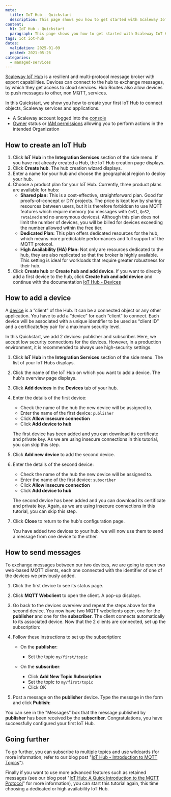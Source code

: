 ```yaml
---
meta:
  title: IoT Hub - Quickstart
  description: This page shows you how to get started with Scaleway IoT Hub.
content:
  h1: IoT Hub - Quickstart
  paragraph: This page shows you how to get started with Scaleway IoT Hub.
tags: iot iot-hub
dates:
  validation: 2025-01-09
  posted: 2021-05-26
categories:
  - managed-services
---
```


[Scaleway IoT Hub](/iot-hub/quickstart/) is a resilient and multi-protocol message broker with export capabilities. Devices can connect to the hub to exchange messages, by which they get access to cloud services. Hub Routes also allow devices to push messages to other, non MQTT, services.

In this Quickstart, we show you how to create your first IoT Hub to connect objects, Scaleway services and applications.

<Macro id="requirements" />

- A Scaleway account logged into the [console](https://console.scaleway.com)
- [Owner](/iam/concepts/#owner) status or [IAM permissions](/iam/concepts/#permission) allowing you to perform actions in the intended Organization

## How to create an IoT Hub

1. Click **IoT Hub** in the **Integration Services** section of the side menu. If you have not already created a Hub, the IoT Hub creation page displays.
2. Click **Create hub**. The hub creation wizard displays.
3. Enter a name for your hub and choose the geographical region to deploy your hub.
4. Choose a product plan for your IoT Hub. Currently, three product plans are available for hubs:
    - **Shared plan:** This is a cost-effective, straightforward plan. Good for proofs-of-concept or DIY projects. The price is kept low by sharing resources between users, but it is therefore forbidden to use MQTT features which require memory (no messages with `QoS1`, `QoS2`, `retained` and no anonymous devices). Although this plan does not limit the number of devices, you will be billed for devices exceeding the number allowed within the free tier.
    - **Dedicated Plan:** This plan offers dedicated resources for the hub, which means more predictable performances and full support of the MQTT protocol.
    - **High Availability (HA) Plan:** Not only are resources dedicated to the hub, they are also replicated so that the broker is highly available. This setting is ideal for workloads that require greater robustness for their hub.
5. Click **Create hub** or **Create hub and add device**.
    <Message type="note">
      If you want to directly add a first device to the hub, click **Create hub and add device** and continue with the documentation [IoT Hub - Devices](/iot-hub/how-to/add-device/)
    </Message>

## How to add a device

A [device](/iot-hub/concepts/#device) is a “client” of the Hub. It can be a connected object or any other application. You have to add a “device” for each “client” to connect. Each device will be associated with a unique identifier to be used as “client ID” and a certificate/key pair for a maximum security level.

In this Quickstart, we add 2 devices: publisher and subscriber. Here, we accept low security connections for the devices. However, in a production environment, it is recommended to always use high-security settings.

1. Click **IoT Hub** in the **Integration Services** section of the side menu. The list of your IoT Hubs displays.
2. Click the name of the IoT Hub on which you want to add a device. The hub's overview page displays.
3. Click **Add devices** in the **Devices** tab of your hub.

4. Enter the details of the first device:
    - Check the name of the hub the new device will be assigned to.
    - Enter the name of the first device: `publisher`
    - Click **Allow insecure connection**
    - Click **Add device to hub**

    The first device has been added and you can download its certificate and private key. As we are using insecure connections in this tutorial, you can skip this step.
5. Click **Add new device** to add the second device.
6. Enter the details of the second device:
    - Check the name of the hub the new device will be assigned to.
    - Enter the name of the first device: `subscriber`
    - Click **Allow insecure connection**
    - Click **Add device to hub**

    The second device has been added and you can download its certificate and private key. Again, as we are using insecure connections in this tutorial, you can skip this step.
7. Click **Close** to return to the hub's configuration page.

    You have added two devices to your hub, we will now use them to send a message from one device to the other.

## How to send messages

To exchange messages between our two devices, we are going to open two web-based MQTT clients, each one connected with the identifier of one of the devices we previously added.

1. Click the first device to see its status page.
2. Click **MQTT Webclient** to open the client. A pop-up displays.
3. Go back to the devices overview and repeat the steps above for the second device.
    You now have two MQTT webclients open, one for the **publisher** and one for the **subscriber**. The client connects automatically to its associated device. Now that the 2 clients are connected, set up the subscription:
4. Follow these instructions to set up the subscription:
    * On the **publisher**:
        * Set the topic `my/first/topic`

    * On the **subscriber**:
        * Click **Add New Topic Subscription**
        * Set the topic to `my/first/topic`
        * Click OK

    <Lightbox src="scaleway-iothub-qs1.webp" alt = "" />
5. Post a message on the **publisher** device. Type the message in the form and click **Publish**:
    <Lightbox src="scaleway-iothub-qs2.webp" alt = "" />

You can see in the "Messages" box that the message published by **publisher** has been received by the **subscriber**. Congratulations, you have successfully configured your first IoT Hub.

## Going further

To go further, you can subscribe to multiple topics and use wildcards (for more information, refer to our blog post "[IoT Hub - Introduction to MQTT Topics](https://www.scaleway.com/en/blog/scaleway-iot-hub-introduction-to-mqtt-topics/)").

Finally if you want to use more advanced features such as retained messages (see our blog post "[IoT Hub: A Quick Introduction to the MQTT Protocol](https://www.scaleway.com/en/blog/introduction-to-mqtt-protocol/)" for more information), you can start this tutorial again, this time choosing a dedicated or high availability IoT Hub.
